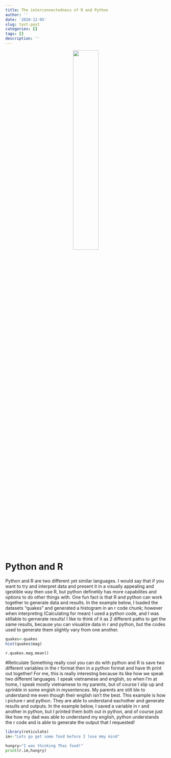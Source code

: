 ```yaml
---
title: The interconnectedness of R and Python
author: ''
date: '2020-12-05'
slug: test-post
categories: []
tags: []
description: ''
---
```


<center>
![](/post/2020-12-05-test-post_files/PythonR.jpeg){width=40%}
</center>
# Python and R

Python and R are two different yet similar languages. I would say that if you want to try and interpret data and present it in a visually appealing and igestible way then use R, but python definetily has more capabilites and options to do other things with. One fun fact is that R and python can work together to generate data and results. In the example below, I loaded the datasets "quakes" and generated a histogram in an r code chunk; however when interpreting (Calculating for mean) I used a python code, and I was stillable to gernerate results! I like to think of it as 2 different paths to get the same results, because you can visualize data in r and python, but the codes used to generate them slightly vary from one another. 

```r
quakes<-quakes
hist(quakes$mag)
```

```python
r.quakes.mag.mean()
```

#Reticulate 
Something really cool you can do with python and R is save two different variables in the r format then in a python format and have th print out together! For me, this is really interestng because its like how we speak two different languages. I speak vietnamese and english, so when I'm at home, I speak mostly vietnamese to my parents, but of course I slip up and sprinkle in some engish in mysentences. My parents are still ble to understand me even though their english isn't the best. This example is how i picture r and python. They are able to understand eachother and generate results and outputs. In the example below, I saved a variable in r and another in python, but I printed them both out in python, and of course just like how my dad was able to understand my english, python understands the r code and is able to generate the output that I requested! 

```r
library(reticulate)
im<-"Lets go get some food before I lose mmy mind"
```

```python
hungry="I was thinking Thai food!"
print(r.im,hungry)
```


